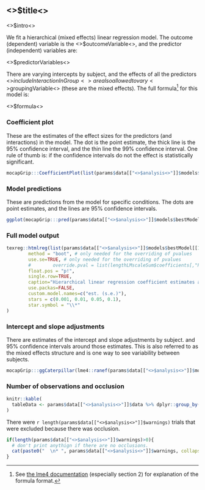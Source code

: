 

## <>$title<>

<>$intro<>

We fit a hierarchical (mixed effects) linear regression model. The outcome (dependent) variable is the <>$outcomeVariable<>, and the predictor (independent) variables are:

<>$predictorVariables<>

There are varying intercepts by subject, and the effects of all the predictors <>$includeInteractionInGroup<> are also allowed to vary <>$groupingVariable<> (these are the mixed effects). The full formula^[See [the lme4 documentation](https://cran.r-project.org/web/packages/lme4/vignettes/lmer.pdf) (especially section 2) for explanation of the formula format.] for this model is:

<>$formula<>

### Coefficient plot

These are the estimates of the effect sizes for the predictors (and interactions) in the model. The dot is the point estimate, the thick line is the 95% confidence interval, and the thin line the 99% confidence interval. One rule of thumb is: if the confidence intervals do not the effect is statistically significant.

```r
mocapGrip:::CoefficientPlot(list(params$data[["<>$analysis<>"]]$models$bestModel[[1]]$modelObject))
```

### Model predictions

These are predictions from the model for specific conditions. The dots are point estimates, and the lines are 95% confidence intervals.

```r
ggplot(mocapGrip:::pred(params$data[["<>$analysis<>"]]$models$bestModel[[1]]$modelObject)) + aes(x=stickcmScaled+8, y=<>$plotOutcome<>, ymin=plo, ymax=phi, group=fins, color=fins) + geom_pointrange(position = position_dodge(width=0.5)) + labs(title = "Model predictions for maximum grip", x="stick size (in cm)", y="<>$outcomeVariable<>")
```

### Full model output

```r
texreg::htmlreg(list(params$data[["<>$analysis<>"]]$models$bestModel[[1]]$modelObject),
        method = "boot", # only needed for the overriding of pvalues
        use.se=TRUE, # only needed for the overriding of pvalues
        #        override.pval = list(lengthLMscaleSum$coefficients[,"Pr(>|t|)"]),
        float.pos = "p!",
        single.row=TRUE,
        caption="Hierarchical linear regression coefficient estimates and standard errors.",
        use.packas=FALSE,
        custom.model.names=c("est. (s.e.)"),
        stars = c(0.001, 0.01, 0.05, 0.1),
        star.symbol = "\\*"
)
```

### Intercept and slope adjustments

There are estimates of the intercept and slope adjustments by subject. and 95% confidence intervals around those estimates. This is also referred to as the mixed effects structure and is one way to see variability between subjects.

```r
mocapGrip:::ggCaterpillar(lme4::ranef(params$data[["<>$analysis<>"]]$models$bestModel[[1]]$modelObject, condVar = TRUE))
```

### Number of observations and occlusion

```r
knitr::kable(
  tableData <- params$data[["<>$analysis<>"]]$data %>% dplyr::group_by(stick, fins) %>% dplyr::summarize(n=n(), subjs=length(unique(obsisSubj)), meanPerSubj=n/subjs)
)
```

There were `r length(params$data[["<>$analysis<>"]]$warnings)` trials that were excluded because there was occlusion.

```r
if(length(params$data[["<>$analysis<>"]]$warnings)>0){
  # don't print anythign if there are no occlusions.
  cat(paste0("  \n* ", params$data[["<>$analysis<>"]]$warnings, collapse = ""))
}
```
